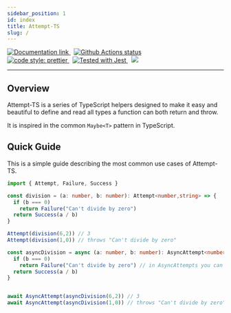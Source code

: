 ```yaml
---
sidebar_position: 1
id: index
title: Attempt-TS
slug: /
---
```


<div class="center" className="center">
  <a href="https://gabs-simon.github.io/attempt-ts/">
    <img
      src="https://img.shields.io/badge/docs-here-blue"
      alt="Documentation link"
    />
  </a>
  &nbsp;
  <a href="https://github.com/gabs-simon/attempt-ts/actions/workflows/main.yml">
    <img
      src="https://github.com/gabs-simon/attempt-ts/actions/workflows/main.yml/badge.svg"
      alt="Github Actions status"
    />
  </a>
  <br />
  <a href="https://github.com/prettier/prettier">
    <img
      alt="code style: prettier"
      src="https://camo.githubusercontent.com/48a41f43affa2e6253d6a48e0ee662ec53ce13c46442ac815e81d36b6e6b434d/68747470733a2f2f696d672e736869656c64732e696f2f62616467652f636f64655f7374796c652d70726574746965722d6666363962342e737667"
      data-canonical-src="https://img.shields.io/badge/code_style-prettier-ff69b4.svg"
    />
  </a>&nbsp;
  <a href="https://github.com/facebook/jest">
    <img
      src="https://camo.githubusercontent.com/3add87b81e938ae6e952a1c8880615aa1b93b904e45fb71a3c96438d536cef27/68747470733a2f2f696d672e736869656c64732e696f2f62616467652f7465737465645f776974682d6a6573742d3939343234662e737667"
      alt="Tested with Jest"
      data-canonical-src="https://img.shields.io/badge/tested_with-jest-99424f.svg"
    />
  </a>
  &nbsp;
  <a href="#license">
    <img
      src="https://camo.githubusercontent.com/b7aa5151f4f1a3a20f32c67ea5c6a3a5d0041e57741fd7465673d7e71f8d7fda/68747470733a2f2f696d672e736869656c64732e696f2f6769746875622f6c6963656e73652f736f757263657265722d696f2f68616c6c2d6f662d66616d652e7376673f636f6c6f72423d666630303030"
      data-canonical-src="https://img.shields.io/github/license/sourcerer-io/hall-of-fame.svg?colorB=ff0000"
    />
  </a>
</div>

---

## Overview

Attempt-TS is a series of TypeScript helpers designed to make it easy and beautiful to define and read all types a function can both return and throw.

It is inspired in the common `Maybe<T>` pattern in TypeScript.

## Quick Guide

This is a simple guide describing the most common use cases of Attempt-TS.

```typescript
import { Attempt, Failure, Success }

const division = (a: number, b: number): Attempt<number,string> => {
  if (b === 0)
    return Failure("Can't divide by zero")
  return Success(a / b)
}

Attempt(division(6,2)) // 3
Attempt(division(1,0)) // throws "Can't divide by zero"

const asyncDivision = async (a: number, b: number): AsyncAttempt<number,string> => {
  if (b === 0)
    return Failure("Can't divide by zero") // in AsyncAttempts you can either return or throw a failure
  return Success(a / b)
}


await AsyncAttempt(asyncDivision(6,2)) // 3
await AsyncAttempt(asyncDivision(1,0)) // throws "Can't divide by zero"
```
